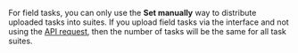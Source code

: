 <Note mode="note" title="Note">

For field tasks, you can only use the **Set manually** way to distribute uploaded tasks into suites. If you upload field tasks via the interface and not using the [API request](/docs-new/api/create-task-suite), then the number of tasks will be the same for all task suites.

</Note>
